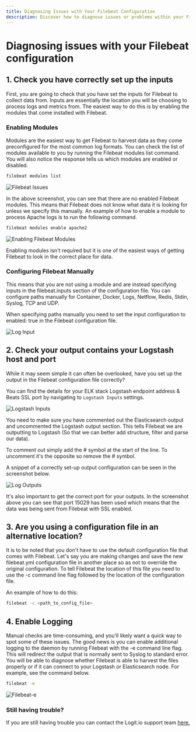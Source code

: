 ```yaml
---
title: Diagnosing Issues with Your Filebeat Configuration
description: Discover how to diagnose issues or problems within your Filebeat configuration in our helpful guide.
---
```


# Diagnosing issues with your Filebeat configuration

## 1. Check you have correctly set up the inputs

First, you are going to check that you have set the inputs for Filebeat to collect data from. Inputs are essentially the location you will be choosing to process logs and metrics from. The easiest way to do this is by enabling the modules that come installed with Filebeat.

### Enabling Modules

Modules are the easiest way to get Filebeat to harvest data as they come preconfigured for the most common log formats. You can check the list of modules available to you by running the Filebeat modules list command. You will also notice the response tells us which modules are enabled or disabled.

```bash
filebeat modules list
```
![Filebeat Issues](@/images/help/log-management/troubleshooting/filebeat-issues.png)

In the above screenshot, you can see that there are no enabled Filebeat modules. This means that Filebeat does not know what data it is looking for unless we specify this manually. An example of how to enable a module to process Apache logs is to run the following command.
```bash
filebeat modules enable apache2
```
![Enabling Filebeat Modules](@/images/help/log-management/troubleshooting/enable-filebeat-modules.png)

Enabling modules isn't required but it is one of the easiest ways of getting Filebeat to look in the correct place for data.

### Configuring Filebeat Manually

This means that you are not using a module and are instead specifying inputs in the filebeat.inputs section of the configuration file. You can configure paths manually for Container, Docker, Logs, Netflow, Redis, Stdin, Syslog, TCP and UDP.

When specifying paths manually you need to set the input configuration to enabled: true in the Filebeat configuration file.

![Log Input](@/images/help/log-management/troubleshooting/log-input.png)

## 2. Check your output contains your Logstash host and port

While it may seem simple it can often be overlooked, have you set up the output in the Filebeat configuration file correctly?

You can find the details for your ELK stack Logstash endpoint address & Beats SSL port by navigating to `Logstash Inputs` settings.

![Logstash Inputs](@/images/help/log-management/troubleshooting/logstash-inputs.png)

You need to make sure you have commented out the Elasticsearch output and uncommented the Logstash output section. This tells Filebeat we are outputting to Logstash (So that we can better add structure, filter and parse our data).

To comment out simply add the # symbol at the start of the line. To uncomment it's the opposite so remove the # symbol.

A snippet of a correctly set-up output configuration can be seen in the screenshot below.

![Log Outputs](@/images/help/log-management/troubleshooting/log-outputs.png)

It's also important to get the correct port for your outputs. In the screenshot above you can see that port 15029 has been used which means that the data was being sent from Filebeat with SSL enabled.

## 3. Are you using a configuration file in an alternative location?

It is to be noted that you don't have to use the default configuration file that comes with Filebeat. Let's say you are making changes and save the new filebeat.yml configuration file in another place so as not to override the original configuration. To tell Filebeat the location of this file you need to use the -c command line flag followed by the location of the configuration file.

An example of how to do this:
```bash
filebeat -c <path_to_config_file>
```
## 4. Enable Logging

Manual checks are time-consuming, and you'll likely want a quick way to spot some of these issues. The good news is you can enable additional logging to the daemon by running Filebeat with the -e command line flag. This will redirect the output that is normally sent to Syslog to standard error. You will be able to diagnose whether Filebeat is able to harvest the files properly or if it can connect to your Logstash or Elasticsearch node. For example, see the command below.
```bash
filebeat -e
```

![Filebeat-e](@/images/help/log-management/troubleshooting/filebeat-e.png)

### Still having trouble?
If you are still having trouble you can contact the Logit.io support team [here.](https://logit.io/about-us/contact-us/)